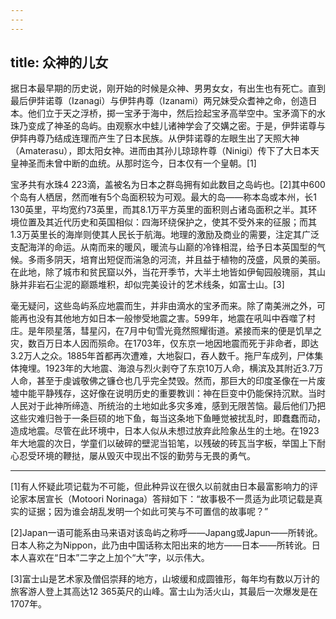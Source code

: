 ```yaml
---
---
---
```

title: 众神的儿女
---




据日本最早期的历史说，刚开始的时候是众神、男男女女，有出生也有死亡。直到最后伊弉诺尊（Izanagi）与伊弉冉尊（Izanami）两兄妹受众耆神之命，创造日本。他们立于天之浮桥，掷一宝矛于海中，然后捡起宝矛高举空中。宝矛滴下的水珠乃变成了神圣的岛屿。由观察水中蛙儿诸神学会了交媾之密。于是，伊弉诺尊与伊弉冉尊乃结成连理而产生了日本民族。从伊弉诺尊的左眼生出了天照大神（Amaterasu），即太阳女神。进而由其孙儿琼琼杵尊（Ninigi）传下了大日本天皇神圣而未曾中断的血统。从那时迄今，日本仅有一个皇朝。[1]

宝矛共有水珠4 223滴，盖被名为日本之群岛拥有如此数目之岛屿也。[2]其中600个岛有人栖居，然而唯有5个岛面积较为可观。最大的岛——称本岛或本州，长1 130英里，平均宽约73英里，而其8.1万平方英里的面积则占诸岛面积之半。其环境位置及其近代历史和英国相似：四海环绕保护之，使其不受外来的征服；而其1.3万英里长的海岸则使其人民长于航海。地理的激励及商业的需要，注定其广泛支配海洋的命运。从南而来的暖风，暖流与山巅的冷锋相混，给予日本英国型的气候。多雨多阴天，培育出短促而湍急的河流，并且益于植物的茂盛，风景的美丽。在此地，除了城市和贫民窟以外，当花开季节，大半土地皆如伊甸园般瑰丽，其山脉并非岩石尘泥的巅踬堆积，却似完美设计的艺术线条，如富士山。[3]

毫无疑问，这些岛屿系应地震而生，并非由滴水的宝矛而来。除了南美洲之外，可能再也没有其他地方如日本一般惨受地震之害。599年，地震在吼叫中吞噬了村庄。是年陨星落，彗星闪，在7月中旬雪光竟然照耀街道。紧接而来的便是饥旱之灾，数百万日本人因而殒命。在1703年，仅东京一地因地震而死于非命者，即达3.2万人之众。1885年首都再次遭难，大地裂口，吞人数千。拖尸车成列，尸体集体掩埋。1923年的大地震、海浪与烈火剥夺了东京10万人命，横滨及其附近3.7万人命，甚至于虔诚敬佛之镰仓也几乎完全焚毁。然而，那巨大的印度圣像在一片废墟中能平静残存，这好像在说明历史的重要教训：神在巨变中仍能保持沉默。当时人民对于此神所缔造、所统治的土地如此多灾多难，感到无限苦恼。最后他们乃把这些灾难归咎于一条巨硕的地下鱼，每当这条地下鱼睡觉被扰乱时，即蠢蠢而动，造成地震。尽管在此环境中，日本人似从未想过放弃此险象丛生的土地。在1923年大地震的次日，学童们以破碎的壁泥当铅笔，以残破的砖瓦当字板，举国上下耐心忍受环境的鞭挞，屡从毁灭中现出不馁的勤劳与无畏的勇气。



* * *



[1]有人怀疑此项记载为不可能，但此种异议在很久以前就由日本最富影响力的评论家本居宣长（Motoori Norinaga）答辩如下：“故事极不一贯适为此项记载是真实的证据；因为谁会胡乱发明一个如此可笑与不可置信的故事呢？”

[2]Japan一语可能系由马来语对该岛屿之称呼——Japang或Japun——所转讹。日本人称之为Nippon，此乃由中国话称太阳出来的地方——日本——所转讹。日本人喜欢在“日本”二字之上加个“大”字，以示伟大。

[3]富士山是艺术家及僧侣崇拜的地方，山坡缓和成圆锥形，每年均有数以万计的旅客游人登上其高达12 365英尺的山峰。富士山为活火山，其最后一次爆发是在1707年。